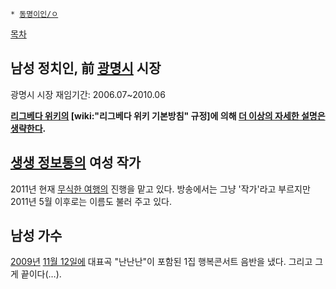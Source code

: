  * [[동명이인/ㅇ]]

[[목차]]
== 남성 정치인, 前 [[광명시]] 시장 ==
광명시 시장 재임기간: 2006.07~2010.06

'''[[리그베다 위키]]의 [wiki:"리그베다 위키 기본방침" 규정]에 의해 [[더 이상의 자세한 설명은 생략한다]].'''

== [[생생 정보통]]의 여성 작가 ==
2011년 현재 [[무식한 여행]]의 진행을 맡고 있다. 방송에서는 그냥 '작가'라고 부르지만 2011년 5월 이후로는 이름도 불러 주고 있다.

== 남성 가수 ==
[[2009년]] [[11월 12일]]에 대표곡 "난난난"이 포함된 1집 행복콘서트 음반을 냈다. 그리고 그게 끝이다(…).
